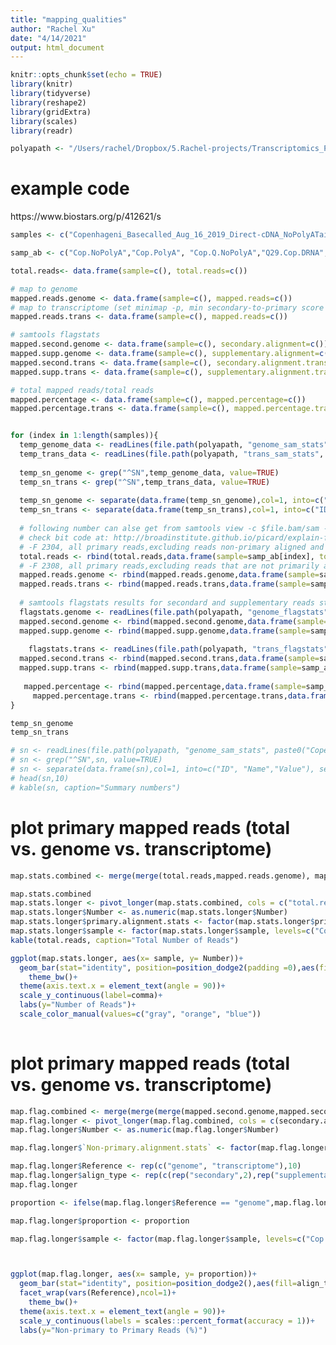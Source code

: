 ```yaml
---
title: "mapping_qualities"
author: "Rachel Xu"
date: "4/14/2021"
output: html_document
---
```


```r
knitr::opts_chunk$set(echo = TRUE)
library(knitr)
library(tidyverse)
library(reshape2)
library(gridExtra)
library(scales)
library(readr)

polyapath <- "/Users/rachel/Dropbox/5.Rachel-projects/Transcriptomics_PolyATail/polyAtail"
```
# example code
https://www.biostars.org/p/412621/s
```r
samples <- c("Copenhageni_Basecalled_Aug_16_2019_Direct-cDNA_NoPolyATail","Copenhageni_Basecalled_Aug_16_2019_Direct-cDNA_PolyATail", "Copenhageni_Basecalled_Aug_16_2019_Direct-cDNA_Qiagen_NoPolyATail","Q29_Copenhageni_Basecalled_May_22_2020_Direct-RNA","Q36_Copenhageni_Basecalled_June_9_2020-Repeat_Direct-RNA")

samp_ab <- c("Cop.NoPolyA","Cop.PolyA", "Cop.Q.NoPolyA","Q29.Cop.DRNA","Q36.Cop.DRNA")

total.reads<- data.frame(sample=c(), total.reads=c())

# map to genome
mapped.reads.genome <- data.frame(sample=c(), mapped.reads=c())
# map to transcriptome (set minimap -p, min secondary-to-primary score ratio, [0.99])
mapped.reads.trans <- data.frame(sample=c(), mapped.reads=c())

# samtools flagstats 
mapped.second.genome <- data.frame(sample=c(), secondary.alignment=c())
mapped.supp.genome <- data.frame(sample=c(), supplementary.alignment=c())
mapped.second.trans <- data.frame(sample=c(), secondary.alignment.trans=c())
mapped.supp.trans <- data.frame(sample=c(), supplementary.alignment.trans=c())

# total mapped reads/total reads
mapped.percentage <- data.frame(sample=c(), mapped.percentage=c())
mapped.percentage.trans <- data.frame(sample=c(), mapped.percentage.trans=c())


for (index in 1:length(samples)){
  temp_genome_data <- readLines(file.path(polyapath, "genome_sam_stats", paste0(samples[index],".sam.stats")))
  temp_trans_data <- readLines(file.path(polyapath, "trans_sam_stats", paste0(samples[index],".sam.stats")))
  
  temp_sn_genome <- grep("^SN",temp_genome_data, value=TRUE)
  temp_sn_trans <- grep("^SN",temp_trans_data, value=TRUE)
  
  temp_sn_genome <- separate(data.frame(temp_sn_genome),col=1, into=c("ID", "Name","Value"), sep="\t")[,-1]
  temp_sn_trans <- separate(data.frame(temp_sn_trans),col=1, into=c("ID", "Name","Value"), sep="\t")[,-1]
  
  # following number can alse get from samtools view -c $file.bam/sam -F (samtools bit code)
  # check bit code at: http://broadinstitute.github.io/picard/explain-flags.html
  # -F 2304, all primary reads,excluding reads non-primary aligned and supplementary alignment (but not necessarily mapped)
  total.reads <- rbind(total.reads,data.frame(sample=samp_ab[index], total.reads=c(temp_sn_genome[1,]$Value)))
  # -F 2308, all primary reads,excluding reads that are not primarily aligned and supplementary alignment (mapped)
  mapped.reads.genome <- rbind(mapped.reads.genome,data.frame(sample=samp_ab[index], mapped.reads.genome=c(temp_sn_genome[7,]$Value)))
  mapped.reads.trans <- rbind(mapped.reads.trans,data.frame(sample=samp_ab[index], mapped.reads.trans=c(temp_sn_trans[7,]$Value)))
  
  # samtools flagstats results for secondard and supplementary reads stats
  flagstats.genome <- readLines(file.path(polyapath, "genome_flagstats", paste0(samples[index],".flagstats")))
  mapped.second.genome <- rbind(mapped.second.genome,data.frame(sample=samp_ab[index], secondary.alignment=unlist(strsplit(flagstats.genome[2], split=" ", fixed=TRUE))[1]))
  mapped.supp.genome <- rbind(mapped.supp.genome,data.frame(sample=samp_ab[index],supplementary.alignment=unlist(strsplit(flagstats.genome[3], split=" ", fixed=TRUE))[1]))
  
    flagstats.trans <- readLines(file.path(polyapath, "trans_flagstats", paste0(samples[index],".flagstats")))
  mapped.second.trans <- rbind(mapped.second.trans,data.frame(sample=samp_ab[index], secondary.alignment.trans=unlist(strsplit(flagstats.trans[2], split=" ", fixed=TRUE))[1]))
  mapped.supp.trans <- rbind(mapped.supp.trans,data.frame(sample=samp_ab[index],supplementary.alignment.trans=unlist(strsplit(flagstats.trans[3], split=" ", fixed=TRUE))[1]))
  
   mapped.percentage <- rbind(mapped.percentage,data.frame(sample=samp_ab[index],mapped.percentage=parse_number(unlist(strsplit(flagstats.genome[5], split=" ", fixed=TRUE))[5])))
     mapped.percentage.trans <- rbind(mapped.percentage.trans,data.frame(sample=samp_ab[index],mapped.percentage.trans=parse_number(unlist(strsplit(flagstats.trans[5], split=" ", fixed=TRUE))[5])))
}

temp_sn_genome
temp_sn_trans

# sn <- readLines(file.path(polyapath, "genome_sam_stats", paste0("Copenhageni_Basecalled_Aug_16_2019_Direct-cDNA_NoPolyATail",".sam.stats")))
# sn <- grep("^SN",sn, value=TRUE)
# sn <- separate(data.frame(sn),col=1, into=c("ID", "Name","Value"), sep="\t")[,-1]
# head(sn,10)
# kable(sn, caption="Summary numbers")
```


# plot primary mapped reads (total vs. genome vs. transcriptome)
```r
map.stats.combined <- merge(merge(total.reads,mapped.reads.genome), mapped.reads.trans)

map.stats.combined
map.stats.longer <- pivot_longer(map.stats.combined, cols = c("total.reads", "mapped.reads.genome", "mapped.reads.trans"), names_to = "primary.alignment.stats", values_to = "Number")
map.stats.longer$Number <- as.numeric(map.stats.longer$Number)
map.stats.longer$primary.alignment.stats <- factor(map.stats.longer$primary.alignment.stats, levels = c("total.reads", "mapped.reads.genome", "mapped.reads.trans"))
map.stats.longer$sample <- factor(map.stats.longer$sample, levels=c("Cop.NoPolyA", "Cop.Q.NoPolyA","Cop.PolyA","Q29.Cop.DRNA","Q36.Cop.DRNA"))
kable(total.reads, caption="Total Number of Reads")

ggplot(map.stats.longer, aes(x= sample, y= Number))+
  geom_bar(stat="identity", position=position_dodge2(padding =0),aes(fill=primary.alignment.stats))+
    theme_bw()+
  theme(axis.text.x = element_text(angle = 90))+
  scale_y_continuous(label=comma)+
  labs(y="Number of Reads")+
  scale_color_manual(values=c("gray", "orange", "blue"))
  
```

# plot primary mapped reads (total vs. genome vs. transcriptome)
```r

map.flag.combined <- merge(merge(merge(mapped.second.genome,mapped.second.trans), merge(mapped.supp.genome,mapped.supp.trans)), map.stats.combined) %>% select(!total.reads)
map.flag.longer <- pivot_longer(map.flag.combined, cols = c(secondary.alignment, secondary.alignment.trans, supplementary.alignment, supplementary.alignment.trans), names_to = "Non-primary.alignment.stats", values_to = "Number")
map.flag.longer$Number <- as.numeric(map.flag.longer$Number)

map.flag.longer$`Non-primary.alignment.stats` <- factor(map.flag.longer$`Non-primary.alignment.stats`, levels = c("secondary.alignment", "secondary.alignment.trans", "supplementary.alignment", "supplementary.alignment.trans"))

map.flag.longer$Reference <- rep(c("genome", "transcriptome"),10)
map.flag.longer$align_type <- rep(c(rep("secondary",2),rep("supplementary",2)),5)
map.flag.longer

proportion <- ifelse(map.flag.longer$Reference == "genome",map.flag.longer$Number/as.numeric(map.flag.longer$mapped.reads.genome), map.flag.longer$Number/as.numeric(map.flag.longer$mapped.reads.trans))

map.flag.longer$proportion <- proportion

map.flag.longer$sample <- factor(map.flag.longer$sample, levels=c("Cop.NoPolyA", "Cop.Q.NoPolyA","Cop.PolyA","Q29.Cop.DRNA","Q36.Cop.DRNA"))



ggplot(map.flag.longer, aes(x= sample, y= proportion))+
  geom_bar(stat="identity", position=position_dodge2(),aes(fill=align_type))+
  facet_wrap(vars(Reference),ncol=1)+
    theme_bw()+
  theme(axis.text.x = element_text(angle = 90))+
  scale_y_continuous(labels = scales::percent_format(accuracy = 1))+
  labs(y="Non-primary to Primary Reads (%)")
  
```

